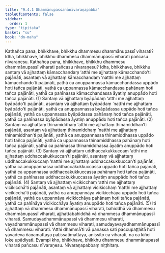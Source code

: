 ```yaml
---
title: "9.4.1 Dhammānupassanānīvaraṇapabba"
tableOfContents: false
sidebar:
  order: 1
type: "tipitaka"
basket: "su"
book: "dn-maha"
---
```



<DynamicBreadcrumb />

<Division number="382" book="dn-maha">

<Paragraph number="1006" book="dn-maha">
Kathañca pana, bhikkhave, bhikkhu dhammesu dhammānupassī viharati? Idha, bhikkhave, bhikkhu dhammesu dhammānupassī viharati pañcasu nīvaraṇesu. Kathañca pana, bhikkhave, bhikkhu dhammesu dhammānupassī viharati pañcasu nīvaraṇesu?
</Paragraph>

<Paragraph number="1007" book="dn-maha">
Idha, bhikkhave, bhikkhu santaṃ vā ajjhattaṃ kāmacchandaṃ ‘atthi me ajjhattaṃ kāmacchando’ti pajānāti, asantaṃ vā ajjhattaṃ kāmacchandaṃ ‘natthi me ajjhattaṃ kāmacchando’ti pajānāti, yathā ca anuppannassa kāmacchandassa uppādo hoti tañca pajānāti, yathā ca uppannassa kāmacchandassa pahānaṃ hoti tañca pajānāti, yathā ca pahīnassa kāmacchandassa āyatiṃ anuppādo hoti tañca pajānāti. (1)
</Paragraph>

<Paragraph number="1008" book="dn-maha">
Santaṃ vā ajjhattaṃ byāpādaṃ ‘atthi me ajjhattaṃ byāpādo’ti pajānāti, asantaṃ vā ajjhattaṃ byāpādaṃ ‘natthi me ajjhattaṃ byāpādo’ti pajānāti, yathā ca anuppannassa byāpādassa uppādo hoti tañca pajānāti, yathā ca uppannassa byāpādassa pahānaṃ hoti tañca pajānāti, yathā ca pahīnassa byāpādassa āyatiṃ anuppādo hoti tañca pajānāti. (2)
</Paragraph>

<Paragraph number="1009" book="dn-maha">
Santaṃ vā ajjhattaṃ thinamiddhaṃ ‘atthi me ajjhattaṃ thinamiddhan’ti pajānāti, asantaṃ vā ajjhattaṃ thinamiddhaṃ ‘natthi me ajjhattaṃ thinamiddhan’ti pajānāti, yathā ca anuppannassa thinamiddhassa uppādo hoti tañca pajānāti, yathā ca uppannassa thinamiddhassa pahānaṃ hoti tañca pajānāti, yathā ca pahīnassa thinamiddhassa āyatiṃ anuppādo hoti tañca pajānāti. (3)
</Paragraph>

<Paragraph number="1010" book="dn-maha">
Santaṃ vā ajjhattaṃ uddhaccakukkuccaṃ ‘atthi me ajjhattaṃ uddhaccakukkuccan’ti pajānāti, asantaṃ vā ajjhattaṃ uddhaccakukkuccaṃ ‘natthi me ajjhattaṃ uddhaccakukkuccan’ti pajānāti, yathā ca anuppannassa uddhaccakukkuccassa uppādo hoti tañca pajānāti, yathā ca uppannassa uddhaccakukkuccassa pahānaṃ hoti tañca pajānāti, yathā ca pahīnassa uddhaccakukkuccassa āyatiṃ anuppādo hoti tañca pajānāti. (4)
</Paragraph>

<Paragraph number="1011" book="dn-maha">
Santaṃ vā ajjhattaṃ vicikicchaṃ ‘atthi me ajjhattaṃ vicikicchā’ti pajānāti, asantaṃ vā ajjhattaṃ vicikicchaṃ ‘natthi me ajjhattaṃ vicikicchā’ti pajānāti, yathā ca anuppannāya vicikicchāya uppādo hoti tañca pajānāti, yathā ca uppannāya vicikicchāya pahānaṃ hoti tañca pajānāti, yathā ca pahīnāya vicikicchāya āyatiṃ anuppādo hoti tañca pajānāti. (5)
</Paragraph>

<Paragraph number="1012" book="dn-maha">
Iti ajjhattaṃ vā dhammesu dhammānupassī viharati, bahiddhā vā dhammesu dhammānupassī viharati, ajjhattabahiddhā vā dhammesu dhammānupassī viharati. Samudayadhammānupassī vā dhammesu viharati, vayadhammānupassī vā dhammesu viharati, samudayavayadhammānupassī vā dhammesu viharati. ‘Atthi dhammā’ti vā panassa sati paccupaṭṭhitā hoti yāvadeva ñāṇamattāya paṭissatimattāya, anissito ca viharati, na ca kiñci loke upādiyati. Evampi kho, bhikkhave, bhikkhu dhammesu dhammānupassī viharati pañcasu nīvaraṇesu.

</Paragraph>
</Division>

<Paragraph number="1013" type="center" book="dn-maha">
Nīvaraṇapabbaṃ niṭṭhitaṃ.
</Paragraph>